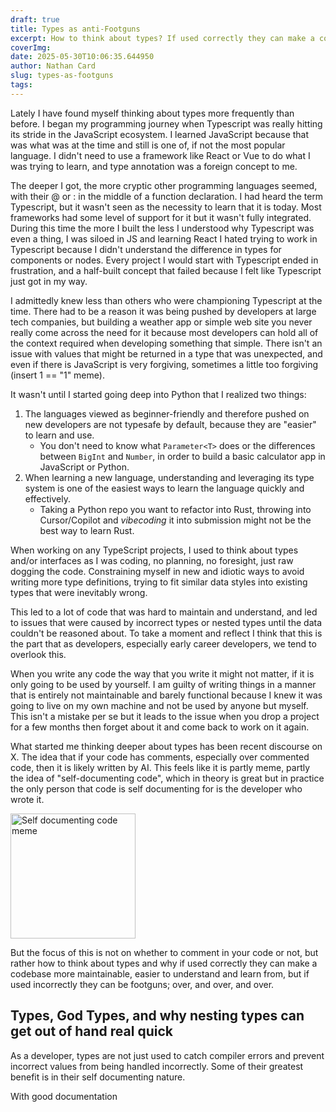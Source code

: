 ```yaml
---
draft: true
title: Types as anti-Footguns
excerpt: How to think about types? If used correctly they can make a codebase more maintainable, easier to understand, and easier to reason about but if used incorrectly they can be footguns.
coverImg:
date: 2025-05-30T10:06:35.644950
author: Nathan Card
slug: types-as-footguns
tags:
---
```


Lately I have found myself thinking about types more frequently than before. I began my programming journey when Typescript was really hitting its stride in the JavaScript ecosystem. I learned JavaScript because that was what was at the time and still is one of, if not the most popular language. I didn't need to use a framework like React or Vue to do what I was trying to learn, and type annotation was a foreign concept to me.

The deeper I got, the more cryptic other programming languages seemed, with their @ or : in the middle of a function declaration. I had heard the term Typescript, but it wasn't seen as the necessity to learn that it is today. Most frameworks had some level of support for it but it wasn't fully integrated. During this time the more I built the less I understood why Typescript was even a thing, I was siloed in JS and learning React I hated trying to work in Typescript because I didn't understand the difference in types for components or nodes. Every project I would start with Typescript ended in frustration, and a half-built concept that failed because I felt like Typescript just got in my way.

I admittedly knew less than others who were championing Typescript at the time. There had to be a reason it was being pushed by developers at large tech companies, but building a weather app or simple web site you never really come across the need for it because most developers can hold all of the context required when developing something that simple. There isn't an issue with values that might be returned in a type that was unexpected, and even if there is JavaScript is very forgiving, sometimes a little too forgiving (insert 1 == "1" meme).

It wasn't until I started going deep into Python that I realized two things:

1. The languages viewed as beginner-friendly and therefore pushed on new developers are not typesafe by default, because they are "easier" to learn and use.
   - You don't need to know what `Parameter<T>` does or the differences between `BigInt` and `Number`, in order to build a basic calculator app in JavaScript or Python.
2. When learning a new language, understanding and leveraging its type system is one of the easiest ways to learn the language quickly and effectively.
   - Taking a Python repo you want to refactor into Rust, throwing into Cursor/Copilot and _vibecoding_ it into submission might not be the best way to learn Rust.

When working on any TypeScript projects, I used to think about types and/or interfaces as I was coding, no planning, no foresight, just raw dogging the code. Constraining myself in new and idiotic ways to avoid writing more type definitions, trying to fit similar data styles into existing types that were inevitably wrong.

This led to a lot of code that was hard to maintain and understand, and led to issues that were caused by incorrect types or nested types until the data couldn't be reasoned about. To take a moment and reflect I think that this is the part that as developers, especially early career developers, we tend to overlook this.

When you write any code the way that you write it might not matter, if it is only going to be used by yourself. I am guilty of writing things in a manner that is entirely not maintainable and barely functional because I knew it was going to live on my own machine and not be used by anyone but myself. This isn't a mistake per se but it leads to the issue when you drop a project for a few months then forget about it and come back to work on it again.

What started me thinking deeper about types has been recent discourse on X. The idea that if your code has comments, especially over commented code, then it is likely written by AI. This feels like it is partly meme, partly the idea of "self-documenting code", which in theory is great but in practice the only person that code is self documenting for is the developer who wrote it.

<div className="flex justify-center">
  <img
    src="/img/63hule73jam01.jpg.webp"
    alt="Self documenting code meme"
    width="200"
    className="justify-center"
  />
</div>

But the focus of this is not on whether to comment in your code or not, but rather how to think about types and why if used correctly they can make a codebase more maintainable, easier to understand and learn from, but if used incorrectly they can be footguns; over, and over, and over.

## Types, God Types, and why nesting types can get out of hand real quick

As a developer, types are not just used to catch compiler errors and prevent incorrect values from being handled incorrectly. Some of their greatest benefit is in their self documenting nature.

With good documentation
